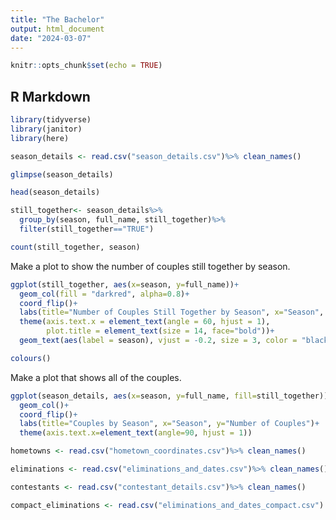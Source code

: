```yaml
---
title: "The Bachelor"
output: html_document
date: "2024-03-07"
---
```


```r
knitr::opts_chunk$set(echo = TRUE)
```

## R Markdown
```r
library(tidyverse)
library(janitor)
library(here)
```

```r
season_details <- read.csv("season_details.csv")%>% clean_names()
```

```r
glimpse(season_details)
```

```r
head(season_details)
```

```r
still_together<- season_details%>%
  group_by(season, full_name, still_together)%>%
  filter(still_together=="TRUE")
```

```r
count(still_together, season)
```
Make a plot to show the number of couples still together by season. 
```r
ggplot(still_together, aes(x=season, y=full_name))+
  geom_col(fill = "darkred", alpha=0.8)+
  coord_flip()+
  labs(title="Number of Couples Still Together by Season", x="Season", y="Number of Couples")+
  theme(axis.text.x = element_text(angle = 60, hjust = 1),
        plot.title = element_text(size = 14, face="bold"))+
  geom_text(aes(label = season), vjust = -0.2, size = 3, color = "black")
```
```r
colours()
```

Make a plot that shows all of the couples.
```r
ggplot(season_details, aes(x=season, y=full_name, fill=still_together))+
  geom_col()+
  coord_flip()+
  labs(title="Couples by Season", x="Season", y="Number of Couples")+
  theme(axis.text.x=element_text(angle=90, hjust = 1))
```











```r
hometowns <- read.csv("hometown_coordinates.csv")%>% clean_names()
```















```r
eliminations <- read.csv("eliminations_and_dates.csv")%>% clean_names()
```














```r
contestants <- read.csv("contestant_details.csv")%>% clean_names()
```














```r
compact_eliminations <- read.csv("eliminations_and_dates_compact.csv") %>% clean_names()
```













